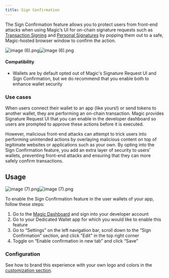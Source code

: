 ```yaml
---
title: Sign Confirmation
---
```


The Sign Confirmation feature allows you to protect users from front-end attacks when using Magic’s UI for on-chain signature requests such as [Transaction Signing](/docs/wallets/features/transaction-signing) and [Personal Signatures](/docs/wallets/features/personal-signatures) by popping them out to a safe, Magic-hosted browser window to confirm the action.

![](https://media.graphcms.com/resize=w:20,h:20,fit:crop/blur=amount:2/compress/https://media.graphassets.com/eDrpP1CySqm2fCiDPnhK "image (6).png")![](https://media.graphcms.com/resize=w:1195,h:900,fit:crop/auto_image/compress/https://media.graphassets.com/eDrpP1CySqm2fCiDPnhK "image (6).png")

#### Compatibility

- Wallets are by default opted out of Magic's Signature Request UI and Sign Confirmation, but we do recommend that you enable both to enhance wallet security

### Use cases

When users connect their wallet to an app (like yours!) or send tokens to another wallet, they are performing an on-chain transaction. Magic provides Signature Request UI that you can enable in the developer dashboard so users are prompted to approve these actions before it is executed.

However, malicious front-end attacks can attempt to trick users into performing unintended actions by overlaying malicious content on top of legitimate websites or applications such as your own. By opting into the Sign Confirmation feature, you add an extra layer of security to users’ wallets, preventing front-end attacks and ensuring that they can more safely confirm transactions.

## Usage

![](https://media.graphcms.com/resize=w:20,h:20,fit:crop/blur=amount:2/compress/https://media.graphassets.com/kU7idmqMTdy4jGz2LTHb "image (7).png")![](https://media.graphcms.com/resize=w:2390,h:1800,fit:crop/auto_image/compress/https://media.graphassets.com/kU7idmqMTdy4jGz2LTHb "image (7).png")

To enable the Sign Confirmation feature in the user wallets of your app, follow these steps:

1.  Go to the [Magic Dashboard](http://dashboard.magic.link) and sign into your developer account
2.  Go to your Dedicated Wallet app for which you would like to enable this feature
3.  Go to “Settings” on the left navigation bar, scroll down to the “Sign Confirmation” section, and click "Edit" in the top right corner
4.  Toggle on “Enable confirmation in new tab” and click “Save”

### Configuration

See how to brand this experience with your own logo and colors in the [customization section](/docs/wallets/customization/brand-and-theme).
